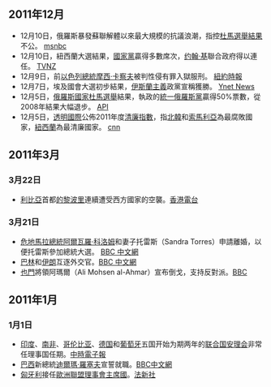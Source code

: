 ==2011年12月==
*12月10日，俄羅斯暴發蘇聯解體以來最大規模的抗議浪潮，指控[[2011年俄羅斯國家杜馬選舉|杜馬選舉結果]]不公。 [http://www.msnbc.msn.com/id/45613766#.TuMA8LK4q7s msnbc]
*12月10日，紐西蘭大選結果，[[紐西蘭國家黨|國家黨]]贏得多數席次，[[约翰·基|约翰·基]]聯合政府得以連任。 [http://tvnz.co.nz/politics-news/paula-bennett-loses-waitakere-electorate-4623009 TVNZ]
*12月9日，前[[以色列總統|以色列總統]][[摩西·卡察夫|摩西·卡察夫]]被判性侵有罪入獄服刑。 [http://www.nytimes.com/2011/12/07/world/middleeast/moshe-katsav-ex-israeli-president-prepares-for-jail.html?_r=1 紐約時報]
*12月7日，埃及國會大選初步結果，[[伊斯蘭主義|伊斯蘭主義]]政黨宣稱獲勝。 [http://www.ynetnews.com/articles/0,7340,L-4158267,00.html Ynet News]
*12月5日，[[2011年俄羅斯國家杜馬選舉|俄羅斯國家杜馬選舉]]結果，執政的[[統一俄羅斯黨|統一俄羅斯黨]]贏得50%票數，從2008年結果大幅退步。 [http://www.google.com/hostednews/ap/article/ALeqM5igMM2mvWYcZwdC8ArHVGD0CZ_EYQ?docId=c0d13010015e4b188550927a89bd09c9 API]
*12月5日，[[透明國際|透明國際]]公佈2011年度[[清廉指數|清廉指數]]，指[[北韓|北韓]]和[[索馬利亞|索馬利亞]]為最腐敗國家，[[紐西蘭|紐西蘭]]為最清廉國家。 [http://www.cnn.com/2011/12/03/world/corruption-perceptions-index/index.html?hpt=hp_t3 cnn]

==2011年3月==
===3月22日===
* [[利比亞|利比亞]]首都[[的黎波里|的黎波里]]連續遭受西方國家的空襲。[http://www.rthk.org.hk/rthk/news/expressnews/20110322/news_20110322_55_742817.htm 香港電台]
===3月21日===
*[[危地馬拉總統|危地馬拉總統]][[阿爾瓦羅·科洛姆|阿爾瓦羅·科洛姆]]和妻子托雷斯（Sandra Torres）申請離婚，以便托雷斯參加總統大選。 [http://www.bbc.co.uk/zhongwen/trad/world/2011/03/110321_brief_guatemala_divorce.shtml BBC 中文網]
*[[巴林|巴林]]和[[伊朗|伊朗]]互逐外交官。[http://www.bbc.co.uk/zhongwen/trad/world/2011/03/110321_bahrain_iran.shtml BBC 中文網]
*[[也門|也門]]將領阿瑪爾（Ali Mohsen al-Ahmar）宣布倒戈，支持反對派。[http://www.bbc.co.uk/news/world-middle-east-12804552 BBC]

==2011年1月==
===1月1日===
*[[印度|印度]]、[[南非|南非]]、[[哥伦比亚|哥伦比亚]]、[[德国|德国]]和[[葡萄牙|葡萄牙]]五国开始为期两年的[[联合国安理会|联合国安理会]]非常任理事国任期。[http://news.chinatimes.com/world/0,5246,50405267x132011010200429,00.html 中時電子報]
*[[巴西|巴西]]新總統[[迪爾瑪·羅塞夫|迪爾瑪·羅塞夫]]宣誓就職。[http://www.bbc.co.uk/zhongwen/simp/world/2011/01/110101_brazil_president.shtml BBC中文網]
*[[匈牙利|匈牙利]]接任[[歐洲聯盟理事會主席國|歐洲聯盟理事會主席國]]。[http://www.google.com/hostednews/afp/article/ALeqM5hKMqoXfi2DSZlo61ynm05L9TP91A?docId=CNG.64db65f15c356aba84d7ef1d0c9a0ba9.611 法新社]